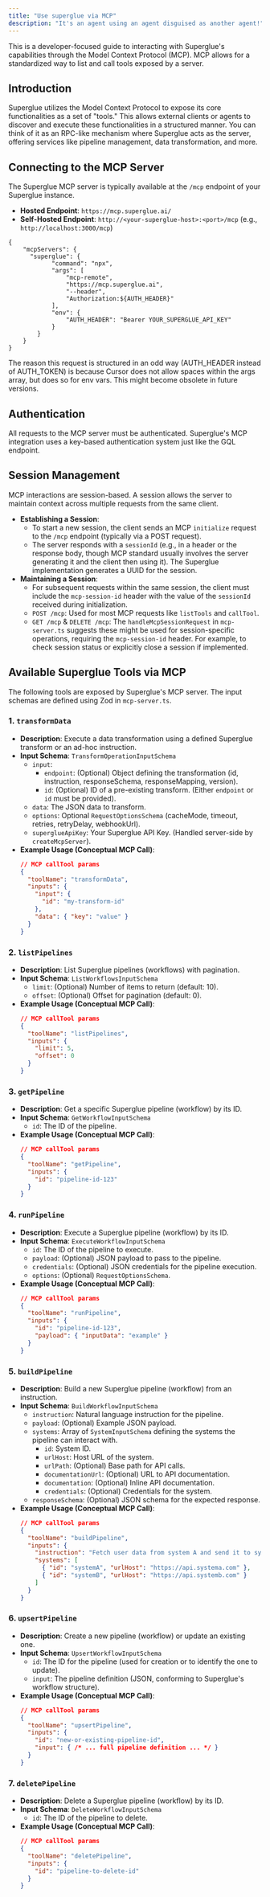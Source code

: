 ```yaml
---
title: "Use superglue via MCP"
description: "It's an agent using an agent disguised as another agent!"
---
```


This is a developer-focused guide to interacting with Superglue's capabilities through the Model Context Protocol (MCP). MCP allows for a standardized way to list and call tools exposed by a server.

## Introduction

Superglue utilizes the Model Context Protocol to expose its core functionalities as a set of "tools." This allows external clients or agents to discover and execute these functionalities in a structured manner. You can think of it as an RPC-like mechanism where Superglue acts as the server, offering services like pipeline management, data transformation, and more.

## Connecting to the MCP Server

The Superglue MCP server is typically available at the `/mcp` endpoint of your Superglue instance.
*   **Hosted Endpoint**: `https://mcp.superglue.ai/`
*   **Self-Hosted Endpoint**: `http://<your-superglue-host>:<port>/mcp` (e.g., `http://localhost:3000/mcp`)

```Connection String for Cursor / Windsurf / Claude Code (requires mcp-remote)
{
	"mcpServers": {
	  "superglue": {
			"command": "npx",
			"args": [
				"mcp-remote",
				"https://mcp.superglue.ai",
				"--header",
				"Authorization:${AUTH_HEADER}"
			],
			"env": {
				"AUTH_HEADER": "Bearer YOUR_SUPERGLUE_API_KEY"
			}	
	    }
	}
}
```

The reason this request is structured in an odd way (AUTH_HEADER instead of AUTH_TOKEN) is because Cursor does not allow spaces within the args array, but does so for env vars. This might become obsolete in future versions. 

## Authentication

All requests to the MCP server must be authenticated. Superglue's MCP integration uses a key-based authentication system just like the GQL endpoint.

## Session Management

MCP interactions are session-based. A session allows the server to maintain context across multiple requests from the same client.

*   **Establishing a Session**:
    *   To start a new session, the client sends an MCP `initialize` request to the `/mcp` endpoint (typically via a POST request).
    *   The server responds with a `sessionId` (e.g., in a header or the response body, though MCP standard usually involves the server generating it and the client then using it). The Superglue implementation generates a UUID for the session.
*   **Maintaining a Session**:
    *   For subsequent requests within the same session, the client must include the `mcp-session-id` header with the value of the `sessionId` received during initialization.
    *   `POST /mcp`: Used for most MCP requests like `listTools` and `callTool`.
    *   `GET /mcp` & `DELETE /mcp`: The `handleMcpSessionRequest` in `mcp-server.ts` suggests these might be used for session-specific operations, requiring the `mcp-session-id` header. For example, to check session status or explicitly close a session if implemented.

## Available Superglue Tools via MCP

The following tools are exposed by Superglue's MCP server. The input schemas are defined using Zod in `mcp-server.ts`.

### 1. `transformData`

*   **Description**: Execute a data transformation using a defined Superglue transform or an ad-hoc instruction.
*   **Input Schema**: `TransformOperationInputSchema`
    *   `input`:
        *   `endpoint`: (Optional) Object defining the transformation (id, instruction, responseSchema, responseMapping, version).
        *   `id`: (Optional) ID of a pre-existing transform. (Either `endpoint` or `id` must be provided).
    *   `data`: The JSON data to transform.
    *   `options`: Optional `RequestOptionsSchema` (cacheMode, timeout, retries, retryDelay, webhookUrl).
    *   `superglueApiKey`: Your Superglue API Key. (Handled server-side by `createMcpServer`).
*   **Example Usage (Conceptual MCP Call)**:
    ```json
    // MCP callTool params
    {
      "toolName": "transformData",
      "inputs": {
        "input": {
          "id": "my-transform-id"
        },
        "data": { "key": "value" }
      }
    }
    ```

### 2. `listPipelines`

*   **Description**: List Superglue pipelines (workflows) with pagination.
*   **Input Schema**: `ListWorkflowsInputSchema`
    *   `limit`: (Optional) Number of items to return (default: 10).
    *   `offset`: (Optional) Offset for pagination (default: 0).
*   **Example Usage (Conceptual MCP Call)**:
    ```json
    // MCP callTool params
    {
      "toolName": "listPipelines",
      "inputs": {
        "limit": 5,
        "offset": 0
      }
    }
    ```

### 3. `getPipeline`

*   **Description**: Get a specific Superglue pipeline (workflow) by its ID.
*   **Input Schema**: `GetWorkflowInputSchema`
    *   `id`: The ID of the pipeline.
*   **Example Usage (Conceptual MCP Call)**:
    ```json
    // MCP callTool params
    {
      "toolName": "getPipeline",
      "inputs": {
        "id": "pipeline-id-123"
      }
    }
    ```

### 4. `runPipeline`

*   **Description**: Execute a Superglue pipeline (workflow) by its ID.
*   **Input Schema**: `ExecuteWorkflowInputSchema`
    *   `id`: The ID of the pipeline to execute.
    *   `payload`: (Optional) JSON payload to pass to the pipeline.
    *   `credentials`: (Optional) JSON credentials for the pipeline execution.
    *   `options`: (Optional) `RequestOptionsSchema`.
*   **Example Usage (Conceptual MCP Call)**:
    ```json
    // MCP callTool params
    {
      "toolName": "runPipeline",
      "inputs": {
        "id": "pipeline-id-123",
        "payload": { "inputData": "example" }
      }
    }
    ```

### 5. `buildPipeline`

*   **Description**: Build a new Superglue pipeline (workflow) from an instruction.
*   **Input Schema**: `BuildWorkflowInputSchema`
    *   `instruction`: Natural language instruction for the pipeline.
    *   `payload`: (Optional) Example JSON payload.
    *   `systems`: Array of `SystemInputSchema` defining the systems the pipeline can interact with.
        *   `id`: System ID.
        *   `urlHost`: Host URL of the system.
        *   `urlPath`: (Optional) Base path for API calls.
        *   `documentationUrl`: (Optional) URL to API documentation.
        *   `documentation`: (Optional) Inline API documentation.
        *   `credentials`: (Optional) Credentials for the system.
    *   `responseSchema`: (Optional) JSON schema for the expected response.
*   **Example Usage (Conceptual MCP Call)**:
    ```json
    // MCP callTool params
    {
      "toolName": "buildPipeline",
      "inputs": {
        "instruction": "Fetch user data from system A and send it to system B.",
        "systems": [
          { "id": "systemA", "urlHost": "https://api.systema.com" },
          { "id": "systemB", "urlHost": "https://api.systemb.com" }
        ]
      }
    }
    ```

### 6. `upsertPipeline`

*   **Description**: Create a new pipeline (workflow) or update an existing one.
*   **Input Schema**: `UpsertWorkflowInputSchema`
    *   `id`: The ID for the pipeline (used for creation or to identify the one to update).
    *   `input`: The pipeline definition (JSON, conforming to Superglue's workflow structure).
*   **Example Usage (Conceptual MCP Call)**:
    ```json
    // MCP callTool params
    {
      "toolName": "upsertPipeline",
      "inputs": {
        "id": "new-or-existing-pipeline-id",
        "input": { /* ... full pipeline definition ... */ }
      }
    }
    ```

### 7. `deletePipeline`

*   **Description**: Delete a Superglue pipeline (workflow) by its ID.
*   **Input Schema**: `DeleteWorkflowInputSchema`
    *   `id`: The ID of the pipeline to delete.
*   **Example Usage (Conceptual MCP Call)**:
    ```json
    // MCP callTool params
    {
      "toolName": "deletePipeline",
      "inputs": {
        "id": "pipeline-to-delete-id"
      }
    }
    ```